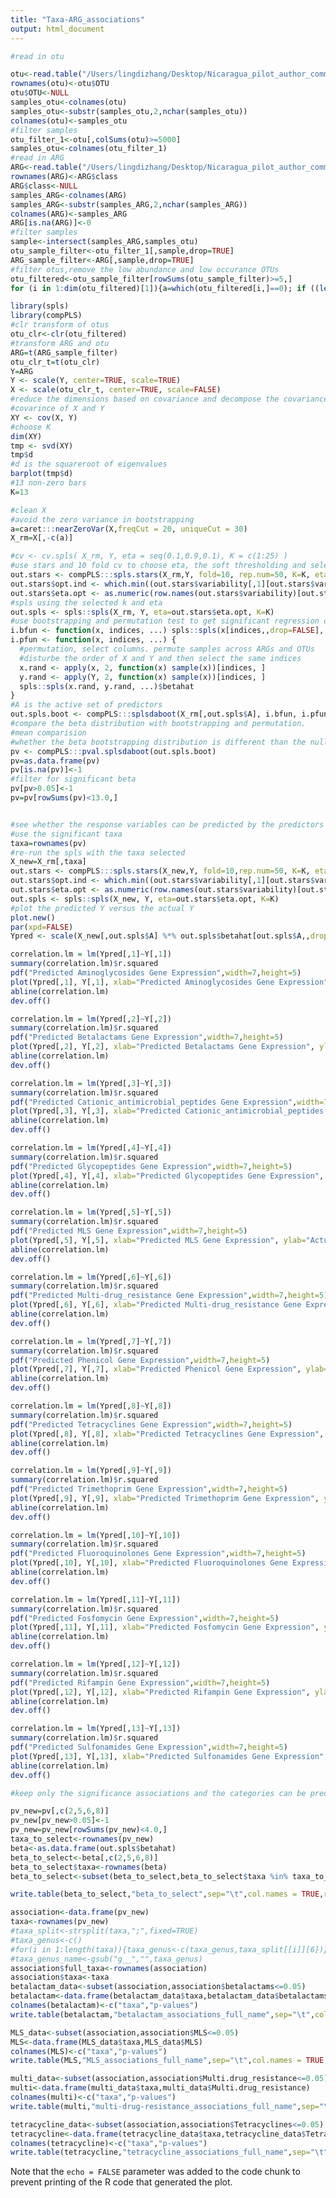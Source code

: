 ```yaml
---
title: "Taxa-ARG_associations"
output: html_document
---
```


```r
#read in otu

otu<-read.table("/Users/lingdizhang/Desktop/Nicaragua_pilot_author_comments /16s_pilot_check_chimera/taxa_summary_check_chimera_absolute/otu_table_L6.txt",sep="\t",header=TRUE)
rownames(otu)<-otu$OTU
otu$OTU<-NULL
samples_otu<-colnames(otu)
samples_otu<-substr(samples_otu,2,nchar(samples_otu))
colnames(otu)<-samples_otu
#filter samples 
otu_filter_1<-otu[,colSums(otu)>=5000]
samples_otu<-colnames(otu_filter_1)
#read in ARG 
ARG<-read.table("/Users/lingdizhang/Desktop/Nicaragua_pilot_author_comments /Analysis rerun/ARG_class", sep="\t",header=TRUE)
rownames(ARG)<-ARG$class
ARG$class<-NULL
samples_ARG<-colnames(ARG)
samples_ARG<-substr(samples_ARG,2,nchar(samples_ARG))
colnames(ARG)<-samples_ARG
ARG[is.na(ARG)]<-0
#filter samples 
sample<-intersect(samples_ARG,samples_otu)
otu_sample_filter<-otu_filter_1[,sample,drop=TRUE]
ARG_sample_filter<-ARG[,sample,drop=TRUE]
#filter otus,remove the low abundance and low occurance OTUs 
otu_filtered<-otu_sample_filter[rowSums(otu_sample_filter)>=5,]
for (i in 1:dim(otu_filtered)[1]){a=which(otu_filtered[i,]==0); if ((length(a)/32) >=0.9) {otu_filtered=otu_filtered[-i,]}}


```


```r
library(spls)
library(compPLS)
#clr transform of otus
otu_clr<-clr(otu_filtered)
#transform ARG and otu
ARG=t(ARG_sample_filter)
otu_clr_t=t(otu_clr)
Y=ARG
Y <- scale(Y, center=TRUE, scale=TRUE)
X <- scale(otu_clr_t, center=TRUE, scale=FALSE) 
#reduce the dimensions based on covariance and decompose the covariance based on svd singular values 
#covarince of X and Y
XY <- cov(X, Y)
#choose K
dim(XY)
tmp <- svd(XY)
tmp$d
#d is the squareroot of eigenvalues 
barplot(tmp$d) 
#13 non-zero bars 
K=13

#clean X 
#avoid the zero variance in bootstrapping 
a=caret:::nearZeroVar(X,freqCut = 20, uniqueCut = 30)
X_rm=X[,-c(a)]

#cv <- cv.spls( X_rm, Y, eta = seq(0.1,0.9,0.1), K = c(1:25) )
#use stars and 10 fold cv to choose eta, the soft thresholding and select for the stable sparse model 
out.stars <- compPLS:::spls.stars(X_rm,Y, fold=10, rep.num=50, K=K, eta=(seq((0.1), (.999), length.out=10)), ncores=1, scale.x=TRUE, scale.y = FALSE,stars.thresh = 0.05 )
out.stars$opt.ind <- which.min((out.stars$variability[,1][out.stars$variability[,1] >= .1]))
out.stars$eta.opt <- as.numeric(row.names(out.stars$variability)[out.stars$opt.ind])
#spls using the selected k and eta 
out.spls <- spls::spls(X_rm, Y, eta=out.stars$eta.opt, K=K)
#use bootstrapping and permutation test to get significant regression coefficients. 
i.bfun <- function(x, indices, ...) spls::spls(x[indices,,drop=FALSE], Y[indices,], ...)$betahat
i.pfun <- function(x, indices, ...) {
  #permutation, select columns. permute samples across ARGs and OTUs
  #disturbe the order of X and Y and then select the same indices 
  x.rand <- apply(x, 2, function(x) sample(x))[indices, ]
  y.rand <- apply(Y, 2, function(x) sample(x))[indices, ]
  spls::spls(x.rand, y.rand, ...)$betahat
}
#A is the active set of predictors 
out.spls.boot <- compPLS:::splsdaboot(X_rm[,out.spls$A], i.bfun, i.pfun, eta=out.stars$eta.opt, K=out.spls$K, R=2000) ## R = number of bootstraps
#compare the beta distribution with bootstrapping and permutation. 
#mean comparision 
#whether the beta bootstrapping distribution is different than the null distribution 
pv <- compPLS:::pval.splsdaboot(out.spls.boot)
pv=as.data.frame(pv)
pv[is.na(pv)]<-1
#filter for significant beta 
pv[pv>0.05]<-1
pv=pv[rowSums(pv)<13.0,]


#see whether the response variables can be predicted by the predictors 
#use the significant taxa 
taxa=rownames(pv)
#re-run the spls with the taxa selected 
X_new=X_rm[,taxa]
out.stars <- compPLS:::spls.stars(X_new,Y, fold=10,rep.num=50, K=K, eta=(seq((0.1), (.999), length.out=10)), ncores=1, scale.x=TRUE, scale.y = FALSE,stars.thresh = 0.05 )
out.stars$opt.ind <- which.min((out.stars$variability[,1][out.stars$variability[,1] >= .1]))
out.stars$eta.opt <- as.numeric(row.names(out.stars$variability)[out.stars$opt.ind])
out.spls <- spls::spls(X_new, Y, eta=out.stars$eta.opt, K=K)
#plot the predicted Y versus the actual Y
plot.new()
par(xpd=FALSE)
Ypred <- scale(X_new[,out.spls$A] %*% out.spls$betahat[out.spls$A,,drop=FALSE])

correlation.lm = lm(Ypred[,1]~Y[,1])
summary(correlation.lm)$r.squared
pdf("Predicted Aminoglycosides Gene Expression",width=7,height=5)
plot(Ypred[,1], Y[,1], xlab="Predicted Aminoglycosides Gene Expression", ylab="Actual Aminoglycosides Gene Expression")
abline(correlation.lm)
dev.off()

correlation.lm = lm(Ypred[,2]~Y[,2])
summary(correlation.lm)$r.squared
pdf("Predicted Betalactams Gene Expression",width=7,height=5)
plot(Ypred[,2], Y[,2], xlab="Predicted Betalactams Gene Expression", ylab="Actual Betalactams Gene Expression")
abline(correlation.lm)
dev.off()

correlation.lm = lm(Ypred[,3]~Y[,3])
summary(correlation.lm)$r.squared
pdf("Predicted Cationic_antimicrobial_peptides Gene Expression",width=7,height=5)
plot(Ypred[,3], Y[,3], xlab="Predicted Cationic_antimicrobial_peptides Gene Expression", ylab="Actual Cationic_antimicrobial_peptides Gene Expression")
abline(correlation.lm)
dev.off()

correlation.lm = lm(Ypred[,4]~Y[,4])
summary(correlation.lm)$r.squared
pdf("Predicted Glycopeptides Gene Expression",width=7,height=5)
plot(Ypred[,4], Y[,4], xlab="Predicted Glycopeptides Gene Expression", ylab="Actual Glycopeptides Gene Expression")
abline(correlation.lm)
dev.off()

correlation.lm = lm(Ypred[,5]~Y[,5])
summary(correlation.lm)$r.squared
pdf("Predicted MLS Gene Expression",width=7,height=5)
plot(Ypred[,5], Y[,5], xlab="Predicted MLS Gene Expression", ylab="Actual MLS Gene Expression")
abline(correlation.lm)
dev.off()

correlation.lm = lm(Ypred[,6]~Y[,6])
summary(correlation.lm)$r.squared
pdf("Predicted Multi-drug_resistance Gene Expression",width=7,height=5)
plot(Ypred[,6], Y[,6], xlab="Predicted Multi-drug_resistance Gene Expression", ylab="Actual Multi-drug_resistance Gene Expression")
abline(correlation.lm)
dev.off()

correlation.lm = lm(Ypred[,7]~Y[,7])
summary(correlation.lm)$r.squared
pdf("Predicted Phenicol Gene Expression",width=7,height=5)
plot(Ypred[,7], Y[,7], xlab="Predicted Phenicol Gene Expression", ylab="Actual Phenicol Gene Expression")
abline(correlation.lm)
dev.off()

correlation.lm = lm(Ypred[,8]~Y[,8])
summary(correlation.lm)$r.squared
pdf("Predicted Tetracyclines Gene Expression",width=7,height=5)
plot(Ypred[,8], Y[,8], xlab="Predicted Tetracyclines Gene Expression", ylab="Actual Tetracyclines Gene Expression")
abline(correlation.lm)
dev.off()

correlation.lm = lm(Ypred[,9]~Y[,9])
summary(correlation.lm)$r.squared
pdf("Predicted Trimethoprim Gene Expression",width=7,height=5)
plot(Ypred[,9], Y[,9], xlab="Predicted Trimethoprim Gene Expression", ylab="Actual Trimethoprim Gene Expression")
abline(correlation.lm)
dev.off()

correlation.lm = lm(Ypred[,10]~Y[,10])
summary(correlation.lm)$r.squared
pdf("Predicted Fluoroquinolones Gene Expression",width=7,height=5)
plot(Ypred[,10], Y[,10], xlab="Predicted Fluoroquinolones Gene Expression", ylab="Actual Fluoroquinolones Gene Expression")
abline(correlation.lm)
dev.off()

correlation.lm = lm(Ypred[,11]~Y[,11])
summary(correlation.lm)$r.squared
pdf("Predicted Fosfomycin Gene Expression",width=7,height=5)
plot(Ypred[,11], Y[,11], xlab="Predicted Fosfomycin Gene Expression", ylab="Actual Fosfomycin Gene Expression")
abline(correlation.lm)
dev.off()

correlation.lm = lm(Ypred[,12]~Y[,12])
summary(correlation.lm)$r.squared
pdf("Predicted Rifampin Gene Expression",width=7,height=5)
plot(Ypred[,12], Y[,12], xlab="Predicted Rifampin Gene Expression", ylab="Actual Rifampin Gene Expression")
abline(correlation.lm)
dev.off()

correlation.lm = lm(Ypred[,13]~Y[,13])
summary(correlation.lm)$r.squared
pdf("Predicted Sulfonamides Gene Expression",width=7,height=5)
plot(Ypred[,13], Y[,13], xlab="Predicted Sulfonamides Gene Expression", ylab="Actual Sulfonamides Gene Expression")
abline(correlation.lm)
dev.off()

#keep only the significance associations and the categories can be predicted. 

pv_new=pv[,c(2,5,6,8)]
pv_new[pv_new>0.05]<-1
pv_new=pv_new[rowSums(pv_new)<4.0,]
taxa_to_select<-rownames(pv_new)
beta<-as.data.frame(out.spls$betahat)
beta_to_select<-beta[,c(2,5,6,8)]
beta_to_select$taxa<-rownames(beta)
beta_to_select<-subset(beta_to_select,beta_to_select$taxa %in% taxa_to_select)

write.table(beta_to_select,"beta_to_select",sep="\t",col.names = TRUE,row.names = FALSE)

association<-data.frame(pv_new)
taxa<-rownames(pv_new)
#taxa_split<-strsplit(taxa,";",fixed=TRUE)
#taxa_genus<-c()
#for(i in 1:length(taxa)){taxa_genus<-c(taxa_genus,taxa_split[[i]][6])}
#taxa_genus_name<-gsub("g__","",taxa_genus)
association$full_taxa<-rownames(association)
association$taxa<-taxa
betalactam_data<-subset(association,association$betalactams<=0.05)
betalactam<-data.frame(betalactam_data$taxa,betalactam_data$betalactams)
colnames(betalactam)<-c("taxa","p-values")
write.table(betalactam,"betalactam_associations_full_name",sep="\t",col.names = TRUE,row.names = FALSE)

MLS_data<-subset(association,association$MLS<=0.05)
MLS<-data.frame(MLS_data$taxa,MLS_data$MLS)
colnames(MLS)<-c("taxa","p-values")
write.table(MLS,"MLS_associations_full_name",sep="\t",col.names = TRUE,row.names = FALSE)

multi_data<-subset(association,association$Multi.drug_resistance<=0.05)
multi<-data.frame(multi_data$taxa,multi_data$Multi.drug_resistance)
colnames(multi)<-c("taxa","p-values")
write.table(multi,"multi-drug-resistance_associations_full_name",sep="\t",col.names = TRUE,row.names = FALSE)

tetracycline_data<-subset(association,association$Tetracyclines<=0.05)
tetracycline<-data.frame(tetracycline_data$taxa,tetracycline_data$Tetracyclines)
colnames(tetracycline)<-c("taxa","p-values")
write.table(tetracycline,"tetracycline_associations_full_name",sep="\t",col.names = TRUE,row.names = FALSE)


```


Note that the `echo = FALSE` parameter was added to the code chunk to prevent printing of the R code that generated the plot.
